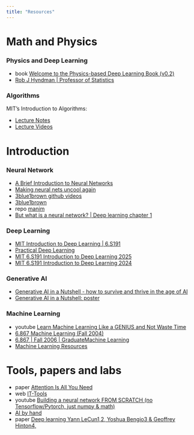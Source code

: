 ```yaml
---
title: "Resources"
---
```


# Math and Physics

### Physics and Deep Learning

- <span class="chip chip-primary">book</span> [Welcome to the Physics-based Deep Learning Book (v0.2)](http://physicsbaseddeeplearning.org/intro.html){.external target='_blank'}
- [Rob J Hyndman | Professor of Statistics](https://robjhyndman.com/){.external target='_blank'}

### Algorithms

MIT's Introduction to Algorithms:

- [Lecture Notes](https://ocw.mit.edu/courses/6-006-introduction-to-algorithms-spring-2020/pages/lecture-notes/ ){.external target='_blank'}
- [Lecture Videos](http://www.youtube.com/playlist?list=PLUl4u3cNGP63EdVPNLG3ToM6LaEUuStEY){.external target='_blank'}

# Introduction

### Neural Network

- [A Brief Introduction to Neural Networks](https://dkriesel.com/en/science/neural_networks#dokuwiki__top){.external target='_blank'}
- [Making neural nets uncool again](https://www.fast.ai/){.external target='_blank'}
- [3blue1brown github videos](https://github.com/3b1b/videos/?tab=readme-ov-file){.external target='_blank'}
- [3blue1brown](https://www.3blue1brown.com/){.external target='_blank'}
- <span class="chip">repo</span> [manim](https://github.com/3b1b/manim){.external target='_blank'}
- [But what is a neural network? | Deep learning chapter 1](https://youtu.be/aircAruvnKk?feature=shared){.external target='_blank'}

### Deep Learning

- [MIT Introduction to Deep Learning | 6.S191](https://youtu.be/ErnWZxJovaM?feature=shared){.external target='_blank'}
- [Practical Deep Learning](https://course.fast.ai/){.external target='_blank'}
- [MIT 6.S191 Introduction to Deep Learning 2025](https://introtodeeplearning.com/){.external target='_blank'}
- [MIT 6.S191 Introduction to Deep Learning 2024](https://introtodeeplearning.com/2024/index.html){.external target='_blank'}

### Generative AI

- [Generative AI in a Nutshell - how to survive and thrive in the age of AI](https://youtu.be/2IK3DFHRFfw?feature=shared){.external target='_blank'}
- [Generative AI in a Nutshell: poster](https://blog.crisp.se/wp-content/uploads/2024/01/generative-AI-in-a-nutshell.png){.external target='_blank'}


### Machine Learning

- <span class="chip chip-danger">youtube</span> [Learn Machine Learning Like a GENIUS and Not Waste Time](https://youtu.be/qNxrPri1V0I?feature=shared){.external target='_blank'}
- [6.867 Machine Learning (Fall 2004)](http://www.ai.mit.edu/courses/6.867-f04/){.external target='_blank'}
- [6.867 | Fall 2006 | GraduateMachine Learning](https://ocw.mit.edu/courses/6-867-machine-learning-fall-2006/){.external target='_blank'}
- [Machine Learning Resources](https://ml-resources.vercel.app/){.external target='_blank'}


# Tools, papers and labs

- <span class="chip chip-warning">paper</span> [Attention Is All You Need](https://proceedings.neurips.cc/paper_files/paper/2017/file/3f5ee243547dee91fbd053c1c4a845aa-Paper.pdf){.external target='_blank'}
- <span class="chip chip-success">web</span> [IT-Tools](https://it-tools.tech/){.external target='_blank'}
- <span class="chip chip-danger">youtube</span> [Building a neural network FROM SCRATCH (no Tensorflow/Pytorch, just numpy & math)](https://youtu.be/w8yWXqWQYmU?feature=shared){.external target='_blank'}
- [AI by hand](https://aibyhand.substack.com/){.external target='_blank'}
- <span class="chip chip-warning">paper</span> [Deep learning Yann LeCun1,2, Yoshua Bengio3 & Geoffrey Hinton4,](https://www.cs.toronto.edu/~hinton/absps/NatureDeepReview.pdf?utm_source=perplexity){.external target='_blank'}







